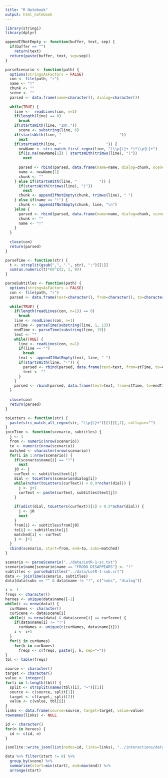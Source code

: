 ```yaml
---
title: "R Notebook"
output: html_notebook
---
```

```r
library(stringi)
library(dplyr)

appendIfNotEmpty <- function(buffer, text, sep) {
  if(buffer == "")
    return(text)
  return(paste(buffer, text, sep=sep))
}
```

```r
parseScenario <- function(path) {
  options(stringsAsFactors = FALSE)
  con <- file(path, "r")
  name <- "!"
  chunk <- ""
  scene <- ""
  parsed <- data.frame(name=character(), dialog=character())
  
  while(TRUE) {
    line <-  readLines(con, n=1)
    if(length(line) == 0)
      break
    if(startsWith(line, "INT."))
      scene <- substring(line, 6)
    if(startsWith(line, "                          "))
      next
    if(startsWith(line, "                    ")) {
      newName <- stri_match_first_regex(line, "(\\p{L}+ *)*\\p{L}+")
      if(is.na(newName[1]) | startsWith(trimws(line), "("))
        next
      
      parsed <- rbind(parsed, data.frame(name=name, dialog=chunk, scene=scene))
      name <- newName[1]
      chunk <- ""
    } else if(startsWith(line, "          ")) {
      if(startsWith(trimws(line), "("))
        next
      chunk <- appendIfNotEmpty(chunk, trimws(line), " ")
    } else if(name == "!") {
      chunk <- appendIfNotEmpty(chunk, line, "\n")
    }else {
      parsed <- rbind(parsed, data.frame(name=name, dialog=chunk, scene=scene))
      chunk <- ""
      name <- "!"
    }
  }
  
  close(con)
  return(parsed)
}
```

```r
parseTime <- function(str) {
  t <- strsplit(gsub(",", ".", str), ":")[[1]]
  sum(as.numeric(t)*60^c(2, 1, 0))
}

parseSubtitles <- function(path) {
  options(stringsAsFactors = FALSE)
  con <- file(path, "r")
  parsed <- data.frame(text=character(), from=character(), to=character())
  
  while(TRUE) {
    if(length(readLines(con, n=1)) == 0)
      break
    line <- readLines(con, n=1)
    stTime <- parseTime(substring(line, 1, 13))
    endTime <- parseTime(substring(line, 19))
    text <- ""
    while(TRUE) {
      line <- readLines(con, n=1)
      if(line == "")
        break
      text <- appendIfNotEmpty(text, line, " ")
      if(startsWith(line, "-")) {
        parsed <- rbind(parsed, data.frame(text=text, from=stTime, to=endTime))
        text <- ""
      }
    }
    parsed <- rbind(parsed, data.frame(text=text, from=stTime, to=endTime))
  }
  
  close(con)
  return(parsed)
}
```

```r
toLetters <- function(str) {
  paste(stri_match_all_regex(str, "\\p{L}+")[[1]][,1], collapse="")
}
joinTime <- function(scenario, subtitles) {
  j <- 1
  from <- numeric(nrow(scenario))
  to <- numeric(nrow(scenario))
  matched <- character(nrow(scenario))
  for(i in 1:nrow(scenario)) {
    if(scenario$name[i] == "!")
      next
    j0 <- j
    curText <- subtitles$text[j]
    dial <- toLetters(scenario$dialog[i])
    while(nchar(toLetters(curText)) < 0.9*nchar(dial)) {
      j <- j+1
      curText <- paste(curText, subtitles$text[j])
    }
    
    if(adist(dial, toLetters(curText))[1] > 0.5*nchar(dial)) {
      j <- j0
      next
    }
    from[i] <- subtitles$from[j0]
    to[i] <- subtitles$to[j]
    matched[i] <- curText
    j <- j+1
  }
  cbind(scenario, start=from, end=to, subs=matched)
}
```

```r
scenario <- parseScenario("../data/LotR-1-sc.txt")
scenario$name[scenario$name == "FRODO DISAPPEARS"] <- "!"
subtitles <- parseSubtitles("../data/LotR-1-sub.srt")
data <- joinTime(scenario, subtitles)
data[data$subs == "" & data$name != "!", c("subs", "dialog")]
```

```r
i <- 1
freqs <- character()
heroes <- unique(data$name)[-1]
while(i <= nrow(data)) {
  curNames <- character()
  curScene <- data$scene[i]
  while(i <= nrow(data) & data$scene[i] == curScene) {
    if(data$name[i] != "!")
      curNames <- unique(c(curNames, data$name[i]))
    i <- i+1
  }
  for(j in curNames)
    for(k in curNames)
      freqs <- c(freqs, paste(j, k, sep="~"))
}
tbl <- table(freqs)

source <- character()
target <- character()
value <- integer()
for(i in 1:length(tbl)) {
  split <- strsplit(names(tbl)[i], "~")[[1]]
  source <- c(source, split[1])
  target <- c(target, split[2])
  value <- c(value, tbl[i])
}
links <- data.frame(source=source, target=target, value=value)
rownames(links) <- NULL

id <- character()
for(n in heroes) {
  id <- c(id, n)
}

jsonlite::write_json(list(nodes=id, links=links), "../interactions/data.json")
```

```r
data %>% filter(start != 0) %>%
  group_by(scene) %>% 
  summarise(start=min(start), end=max(end)) %>%
  arrange(start)
```